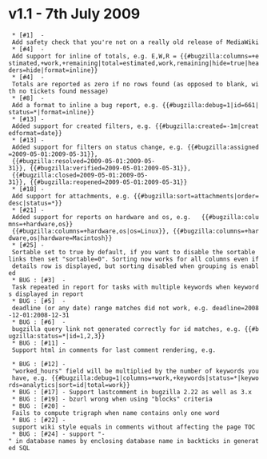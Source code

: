 =v1.1 - 7th July 2009=

  * [#1]  - Add safety check that you're not on a really old release of MediaWiki
  * [#4]  - Add support for inline of totals, e.g. E,W,R = {{#bugzilla:columns=+estimated,+work,+remaining|total=estimated,work,remaining|hide=true|headers=hide|format=inline}}
  * [#4]  - Totals are reported as zero if no rows found (as opposed to blank, with no tickets found message)
  * [#8]  - Add a format to inline a bug report, e.g. {{#bugzilla:debug=1|id=661|status=*|format=inline}}
  * [#13] - Added support for created filters, e.g. {{#bugzilla:created=-1m|createdformat=date}}
  * [#13] - Added support for filters on status change, e.g. {{#bugzilla:assigned=2009-05-01:2009-05-31}}, 
  {{#bugzilla:resolved=2009-05-01:2009-05-31}}, {{#bugzilla:verified=2009-05-01:2009-05-31}},
  {{#bugzilla:closed=2009-05-01:2009-05-31}}, {{#bugzilla:reopened=2009-05-01:2009-05-31}}
  * [#18] - Add support for attachments, e.g. {{#bugzilla:sort=attachments|order=desc|status=*}}
  * [#21] - Added support for reports on hardware and os, e.g.   {{#bugzilla:columns=+hardware,os}}
  {{#bugzilla:columns=+hardware,os|os=Linux}}, {{#bugzilla:columns=+hardware,os|hardware=Macintosh}}
  * [#25] - Sortable set to true by default, if you want to disable the sortable links then set "sortable=0". Sorting now works for all columns even if details row is displayed, but sorting disabled when grouping is enabled
  * BUG : [#3]  - Task repeated in report for tasks with multiple keywords when keywords displayed in report
  * BUG : [#5]  - deadline (or any date) range matches did not work, e.g. deadline=2008-12-01:2008-12-31
  * BUG : [#6]  - bugzilla query link not generated correctly for id matches, e.g. {{#bugzilla:status=*|id=1,2,3}}
  * BUG : [#11] - Support html in comments for last comment rendering, e.g. <table>
  * BUG : [#12] - "worked_hours" field will be multiplied by the number of keywords you have, e.g. {{#bugzilla:debug=1|columns=+work,+keywords|status=*|keywords=analytics|sort=id|total=work}}
  * BUG : [#17] - Support lastcomment in bugzilla 2.22 as well as 3.x
  * BUG : [#19] - bzurl wrong when using "blocks" criteria
  * BUG : [#20] - Fails to compute trigraph when name contains only one word 
  * BUG : [#22] - support wiki style equals in comments without affecting the page TOC
  * BUG : [#24] - support "-" in database names by enclosing database name in backticks in generated SQL